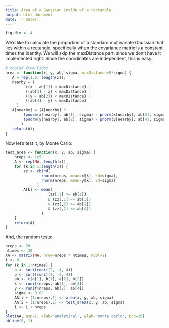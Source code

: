```yaml
---
title: Area of a Gaussian inside of a rectangle.
output: html_document
date: `r date()`
---
```


```r
fig.dim <- 4
```

We'd like to calculate the proportion of a standard multivariate Gaussian
that lies within a rectangle, specifically when the covariance matrix is a constant
times the identity.
We will skip the maxDistance part, since we don't have it implemented right.
Since the coordinates are independent, this is easy:

```r
# copied from Eidos
area <- function(x, y, ab, sigma, maxDistance=5*sigma) {
   A = rep(1.0, length(x));
   nearby = (
         ((x - ab[1]) < maxDistance) |
         ((ab[3] - x) < maxDistance) |
         ((y - ab[2]) < maxDistance) |
         ((ab[4] - y) < maxDistance)
     )
   A[nearby] = (A[nearby] * 
        (pnorm(x[nearby], ab[1], sigma) - pnorm(x[nearby], ab[3], sigma)) * 
        (pnorm(y[nearby], ab[2], sigma) - pnorm(y[nearby], ab[4], sigma))
       )
   return(A);
}
```

Now let's test it, by Monte Carlo:
```r
test_area <- function(x, y, ab, sigma) {
    nreps <- 1e5
    A <- rep(NA, length(x))
    for (k in 1:length(x)) {
        zz <- cbind(
                rnorm(nreps, mean=x[k], sd=sigma),
                rnorm(nreps, mean=y[k], sd=sigma)
              )
        A[k] <- mean(
                   (zz[,1] >= ab[1])
                   & (zz[,1] <= ab[3])
                   & (zz[,2] >= ab[2])
                   & (zz[,2] <= ab[4])
                )
    }
    return(A)
}
```

And, the random tests:
```r
nreps <- 20
ntimes <- 30
AA <- matrix(NA, nrow=nreps * ntimes, ncol=2)
i <- 0
for (k in 1:ntimes) {
    a <- sort(runif(2, -4, 4))
    b <- sort(runif(2, -4, 4))
    ab <- c(a[1], b[1], a[2], b[2])
    x <- runif(nreps, ab[1], ab[3])
    y <- runif(nreps, ab[2], ab[4])
    sigma <- 0.02
    AA[i + (1:nreps),1] <- area(x, y, ab, sigma)
    AA[i + (1:nreps),2] <- test_area(x, y, ab, sigma)
    i <- i + nreps
}
plot(AA, asp=1, xlab='analytical', ylab='monte carlo', pch=20)
abline(0, 1)
```
